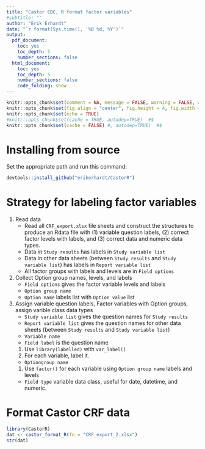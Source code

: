 ---
title: "Castor EDC, R format factor variables"
#subtitle: ""
author: "Erik Erhardt"
date: "`r format(Sys.time(), '%B %d, %Y')`"
output:
  pdf_document:
    toc: yes
    toc_depth: 5
    number_sections: false
  html_document:
    toc: yes
    toc_depth: 5
    number_sections: false
    code_folding: show
---

<!---
# Erik's compile commands in R:
  rm(list=ls())
  #dev.off(dev.list()["RStudioGD"])  # close all plots
  fn.this <- "Castor_CRF_export_R_FormatVariables.Rmd"
  setwd("C:/Dropbox/StatAcumen/consult/Industry/2018_CastorEDC_FormatR/CastorR/vignettes")
  library(knitr)
  knitr::purl(fn.this)
  rmarkdown::render(fn.this)
-->

```{R, echo=FALSE}
knitr::opts_chunk$set(comment = NA, message = FALSE, warning = FALSE, width = 100)
knitr::opts_chunk$set(fig.align = "center", fig.height = 4, fig.width = 6)
knitr::opts_chunk$set(echo = TRUE)
#knitr::opts_chunk$set(cache = TRUE, autodep=TRUE)  #$
knitr::opts_chunk$set(cache = FALSE) #, autodep=TRUE)  #$
```

# Installing from source

Set the appropriate path and run this command:
```{r, eval=FALSE}
devtools::install_github("erikerhardt/CastorR")
```

# Strategy for labeling factor variables

1. Read data
    * Read all `CRF_export.xlsx` file sheets and construct the structures to produce an Rdata file with (1) variable question labels, (2) correct factor levels with labels, and (3) correct data and numeric data types.
    * Data in `Study results` has labels in `Study variable list`
    * Data in other data sheets (between `Study results` and `Study variable list`) has labels in `Report variable list`
    * All factor groups with labels and levels are in `Field options`
2. Collect Option group names, levels, and labels
    * `Field options` gives the factor variable levels and labels
    * `Option group name`
    * `Option name` labels list with `Option value` list
3. Assign variable question labels, Factor variables with Option groups, assign varible class data types
    * `Study variable list` gives the question names for `Study results`
    * `Report variable list` gives the question names for other data sheets (between `Study results` and `Study variable list`)
    * `Variable name`
    * `Field label` is the question name
    1. Use `library(labelled)` with `var_label()`
    2. For each variable, label it.
    * `Optiongroup name`
    1. Use `factor()` for each variable using `Option group name` labels and levels
    * `Field type` variable data class, useful for date, datetime, and numeric.


# Format Castor CRF data

```{r}
library(CastorR)
dat <- castor_format_R(fn = "CRF_export_2.xlsx")
str(dat)
```

